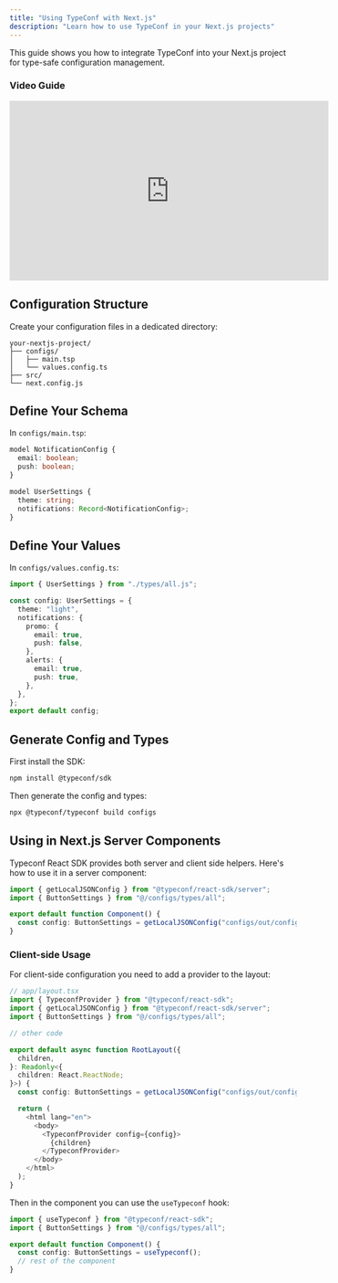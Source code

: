 ```yaml
---
title: "Using TypeConf with Next.js"
description: "Learn how to use TypeConf in your Next.js projects"
---
```


This guide shows you how to integrate TypeConf into your Next.js project for
type-safe configuration management.

### Video Guide

<iframe
  width="560"
  height="315"
  src="https://www.youtube.com/embed/y2V4aaTb4c0?si=roWc2CEuBsrJUteK"
  title="YouTube video player"
  frameborder="0"
  allow="accelerometer; autoplay; clipboard-write; encrypted-media; gyroscope; picture-in-picture; web-share"
  referrerpolicy="strict-origin-when-cross-origin"
  allowfullscreen
></iframe>

## Configuration Structure

Create your configuration files in a dedicated directory:

```
your-nextjs-project/
├── configs/
│   ├── main.tsp
│   └── values.config.ts
├── src/
└── next.config.js
```

## Define Your Schema

In `configs/main.tsp`:

```typescript
model NotificationConfig {
  email: boolean;
  push: boolean;
}

model UserSettings {
  theme: string;
  notifications: Record<NotificationConfig>;
}
```

## Define Your Values

In `configs/values.config.ts`:

```typescript
import { UserSettings } from "./types/all.js";

const config: UserSettings = {
  theme: "light",
  notifications: {
    promo: {
      email: true,
      push: false,
    },
    alerts: {
      email: true,
      push: true,
    },
  },
};
export default config;
```

## Generate Config and Types

First install the SDK:

```bash
npm install @typeconf/sdk
```

Then generate the config and types:

```bash
npx @typeconf/typeconf build configs
```

## Using in Next.js Server Components

Typeconf React SDK provides both server and client side helpers.
Here's how to use it in a server component:

```typescript
import { getLocalJSONConfig } from "@typeconf/react-sdk/server";
import { ButtonSettings } from "@/configs/types/all";

export default function Component() {
  const config: ButtonSettings = getLocalJSONConfig("configs/out/configs.json");
}
```

### Client-side Usage

For client-side configuration you need to add a provider to the layout:

```typescript
// app/layout.tsx
import { TypeconfProvider } from "@typeconf/react-sdk";
import { getLocalJSONConfig } from "@typeconf/react-sdk/server";
import { ButtonSettings } from "@/configs/types/all";

// other code

export default async function RootLayout({
  children,
}: Readonly<{
  children: React.ReactNode;
}>) {
  const config: ButtonSettings = getLocalJSONConfig("configs/out/configs.json");

  return (
    <html lang="en">
      <body>
        <TypeconfProvider config={config}>
          {children}
        </TypeconfProvider>
      </body>
    </html>
  );
}
```

Then in the component you can use the `useTypeconf` hook:

```typescript
import { useTypeconf } from "@typeconf/react-sdk";
import { ButtonSettings } from "@/configs/types/all";

export default function Component() {
  const config: ButtonSettings = useTypeconf();
  // rest of the component
}
```
